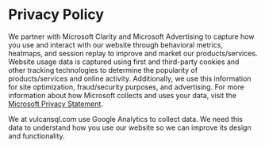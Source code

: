 # Privacy Policy

We partner with Microsoft Clarity and Microsoft Advertising to capture how you use and interact with our website through behavioral metrics, 
heatmaps, and session replay to improve and market our products/services. Website usage data is captured using first and third-party cookies 
and other tracking technologies to determine the popularity of products/services and online activity. Additionally, we use this information 
for site optimization, fraud/security purposes, and advertising. For more information about how Microsoft collects and uses your data, visit 
the [Microsoft Privacy Statement](https://privacy.microsoft.com/en-US/privacystatement).

We at vulcansql.com use Google Analytics to collect data. We need this data to understand how you use our website so we can improve its design and functionality. 